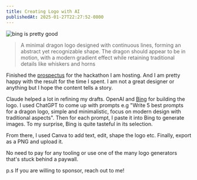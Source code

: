 ```yaml
---
title: Creating Logo with AI
publishedAt: 2025-01-27T22:27:52-0800
---
```


<Image
  width={400}
  height={400}
  src="/images/dragon.png"
  alt="bing is pretty good"
/>

> A minimal dragon logo designed with continuous lines, forming an abstract yet recognizable shape. The dragon should appear to be in motion, with a modern gradient effect while retaining traditional details like whiskers and horns

Finished the [prospectus](https://docs.google.com/document/d/1YAtPc0vmepKfy5_UP0XsnNJ-Sua6MR8UZsRW7BTdTng/edit?usp=sharing) for the hackathon I am hosting. And I am pretty happy with the result for the time I spent. I am not a great designer or anything but I hope the content tells a story.

Claude helped a lot in refining my drafts. OpenAI and [Bing](https://copilot.microsoft.com) for building the logo. I used ChatGPT to come up with prompts e.g "Write 5 best prompts for a dragon logo, simple and minimalistic, focus on modern design with traditional aspects". Then for each prompt, I paste it into Bing to generate images. To my surprise, Bing is quite tasteful in its selection.

From there, I used Canva to add text, edit, shape the logo etc. Finally, export as a PNG and upload it.

No need to pay for any tooling or use one of the many logo generators that's stuck behind a paywall.

p.s If you are willing to sponsor, reach out to me!
